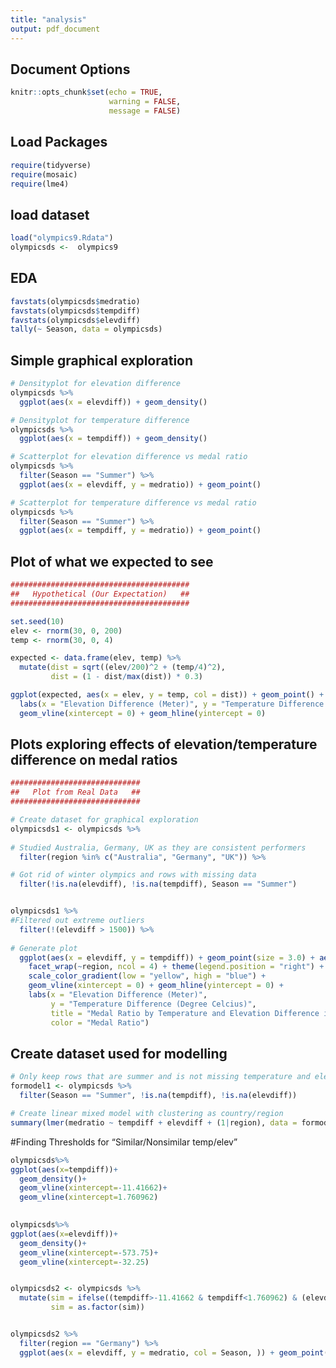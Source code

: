 ```yaml
---
title: "analysis"
output: pdf_document
---
```



## Document Options
```r
knitr::opts_chunk$set(echo = TRUE, 
                      warning = FALSE, 
                      message = FALSE)
```

## Load Packages
```r
require(tidyverse)
require(mosaic)
require(lme4)
```

## load dataset
```r
load("olympics9.Rdata")
olympicsds <-  olympics9
```

## EDA
```r
favstats(olympicsds$medratio)
favstats(olympicsds$tempdiff)
favstats(olympicsds$elevdiff)
tally(~ Season, data = olympicsds)
```


## Simple graphical exploration
```r
# Densityplot for elevation difference
olympicsds %>%
  ggplot(aes(x = elevdiff)) + geom_density()

# Densityplot for temperature difference
olympicsds %>%
  ggplot(aes(x = tempdiff)) + geom_density()

# Scatterplot for elevation difference vs medal ratio
olympicsds %>%
  filter(Season == "Summer") %>%
  ggplot(aes(x = elevdiff, y = medratio)) + geom_point()

# Scatterplot for temperature difference vs medal ratio
olympicsds %>%
  filter(Season == "Summer") %>%
  ggplot(aes(x = tempdiff, y = medratio)) + geom_point()
```

## Plot of what we expected to see 
```r

########################################
##   Hypothetical (Our Expectation)   ##
########################################

set.seed(10)
elev <- rnorm(30, 0, 200)
temp <- rnorm(30, 0, 4)

expected <- data.frame(elev, temp) %>%
  mutate(dist = sqrt((elev/200)^2 + (temp/4)^2),
         dist = (1 - dist/max(dist)) * 0.3)

ggplot(expected, aes(x = elev, y = temp, col = dist)) + geom_point() +
  labs(x = "Elevation Difference (Meter)", y = "Temperature Difference (Degree Celcius)", title = "Expected Graph: Medal Ratio by Temperature and Elevation Difference", color = "Medal Ratio") + scale_color_gradient(low = "yellow", high = "blue") + 
  geom_vline(xintercept = 0) + geom_hline(yintercept = 0)
```


## Plots exploring effects of elevation/temperature difference on medal ratios
```r

#############################
##   Plot from Real Data   ##
#############################

# Create dataset for graphical exploration
olympicsds1 <- olympicsds %>%
  
# Studied Australia, Germany, UK as they are consistent performers  
  filter(region %in% c("Australia", "Germany", "UK")) %>%

# Got rid of winter olympics and rows with missing data
  filter(!is.na(elevdiff), !is.na(tempdiff), Season == "Summer")


olympicsds1 %>%
#Filtered out extreme outliers
  filter(!(elevdiff > 1500)) %>%
  
# Generate plot
  ggplot(aes(x = elevdiff, y = tempdiff)) + geom_point(size = 3.0) + aes(color = medratio)  +  
    facet_wrap(~region, ncol = 4) + theme(legend.position = "right") + labs(title = "") + 
    scale_color_gradient(low = "yellow", high = "blue") + 
    geom_vline(xintercept = 0) + geom_hline(yintercept = 0) +
    labs(x = "Elevation Difference (Meter)", 
         y = "Temperature Difference (Degree Celcius)", 
         title = "Medal Ratio by Temperature and Elevation Difference in 3 Countries", 
         color = "Medal Ratio")
```



## Create dataset used for modelling
```r
# Only keep rows that are summer and is not missing temperature and elevation difference  
formodel1 <- olympicsds %>%
  filter(Season == "Summer", !is.na(tempdiff), !is.na(elevdiff))

# Create linear mixed model with clustering as country/region
summary(lmer(medratio ~ tempdiff + elevdiff + (1|region), data = formodel1))
```


#Finding Thresholds for "Similar/Nonsimilar temp/elev"
```r
olympicsds%>%
ggplot(aes(x=tempdiff))+
  geom_density()+
  geom_vline(xintercept=-11.41662)+
  geom_vline(xintercept=1.760962)
  

olympicsds%>%
ggplot(aes(x=elevdiff))+
  geom_density()+
  geom_vline(xintercept=-573.75)+
  geom_vline(xintercept=-32.25)


olympicsds2 <- olympicsds %>%
  mutate(sim = ifelse((tempdiff>-11.41662 & tempdiff<1.760962) & (elevdiff>-573.75 & elevdiff<32.25), 1, 0),
         sim = as.factor(sim)) 


olympicsds2 %>%
  filter(region == "Germany") %>%
  ggplot(aes(x = elevdiff, y = medratio, col = Season, )) + geom_point() 
```









